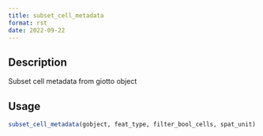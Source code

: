 ```yaml
--- 
title: subset_cell_metadata 
format: rst 
date: 2022-09-22 
--- 
```


## Description

Subset cell metadata from giotto object


## Usage

```r
subset_cell_metadata(gobject, feat_type, filter_bool_cells, spat_unit)
```


